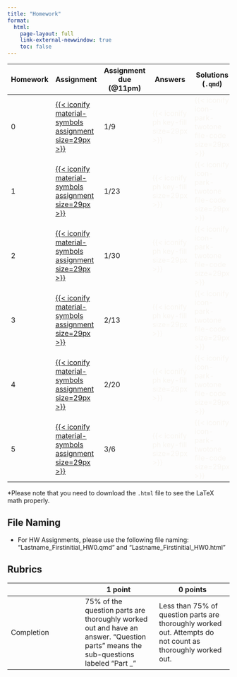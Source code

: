 ```yaml
---
title: "Homework"
format: 
  html:
    page-layout: full
    link-external-newwindow: true
    toc: false
---
```


| Homework | Assignment | Assignment due (\@11pm) | Answers | Solutions (`.qmd`) | Solutions (`.html`)\* |
|----|----|----|----|----|----|
| 0 | [[{{< iconify material-symbols assignment size=29px >}}](/homework/HW_00.qmd)]{style="color:#f8f5f0;"} | 1/9 | [{{< iconify ph key-fill size=29px >}}]{style="color:#f8f5f0;"} | [{{< iconify icon-park-twotone file-code size=29px >}}]{style="color:#f8f5f0;"} | [{{< iconify mingcute web-fill size=29px >}}]{style="color:#f8f5f0;"} |
| 1 | [[{{< iconify material-symbols assignment size=29px >}}](/homework/HW_01.qmd)]{style="color:#f8f5f0;"} | 1/23 | [{{< iconify ph key-fill size=29px >}}]{style="color:#f8f5f0;"} | [{{< iconify icon-park-twotone file-code size=29px >}}]{style="color:#f8f5f0;"} | [{{< iconify mingcute web-fill size=29px >}}]{style="color:#f8f5f0;"} |
| 2 | [[{{< iconify material-symbols assignment size=29px >}}](/homework/HW_02.qmd)]{style="color:#f8f5f0;"} | 1/30 | [{{< iconify ph key-fill size=29px >}}]{style="color:#f8f5f0;"} | [{{< iconify icon-park-twotone file-code size=29px >}}]{style="color:#f8f5f0;"} | [{{< iconify mingcute web-fill size=29px >}}]{style="color:#f8f5f0;"} |
| 3 | [[{{< iconify material-symbols assignment size=29px >}}](/homework/HW_03.qmd)]{style="color:#f8f5f0;"} | 2/13 | [{{< iconify ph key-fill size=29px >}}]{style="color:#f8f5f0;"} | [{{< iconify icon-park-twotone file-code size=29px >}}]{style="color:#f8f5f0;"} | [{{< iconify mingcute web-fill size=29px >}}]{style="color:#f8f5f0;"} |
| 4 | [[{{< iconify material-symbols assignment size=29px >}}](/homework/HW_04.qmd)]{style="color:#f8f5f0;"} | 2/20 | [{{< iconify ph key-fill size=29px >}}]{style="color:#f8f5f0;"} | [{{< iconify icon-park-twotone file-code size=29px >}}]{style="color:#f8f5f0;"} | [{{< iconify mingcute web-fill size=29px >}}]{style="color:#f8f5f0;"} |
| 5 | [[{{< iconify material-symbols assignment size=29px >}}](/homework/HW_05.qmd)]{style="color:#f8f5f0;"} | 3/6 | [{{< iconify ph key-fill size=29px >}}]{style="color:#f8f5f0;"} | [{{< iconify icon-park-twotone file-code size=29px >}}]{style="color:#f8f5f0;"} | [{{< iconify mingcute web-fill size=29px >}}]{style="color:#f8f5f0;"} |

\*Please note that you need to download the `.html` file to see the LaTeX math properly.

## File Naming

-   For HW Assignments, please use the following file naming: "Lastname_Firstinitial_HW0.qmd" and "Lastname_Firstinitial_HW0.html"

## Rubrics

|   | 1 point | 0 points |
|----|----|----|
| Completion | 75% of the question parts are thoroughly worked out and have an answer. "Question parts" means the sub-questions labeled "Part \_" | Less than 75% of question parts are thoroughly worked out. Attempts do not count as thoroughly worked out. |
